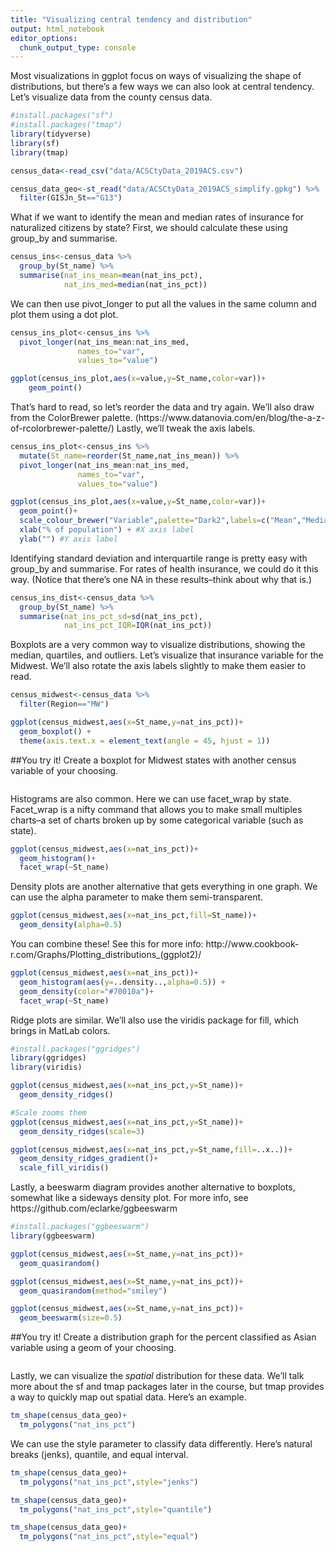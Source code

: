 ```yaml
---
title: "Visualizing central tendency and distribution"
output: html_notebook
editor_options: 
  chunk_output_type: console
---
```


Most visualizations in ggplot focus on ways of visualizing the shape of distributions, but there's a few ways we can also look at central tendency. Let's visualize data from the county census data. 

```r
#install.packages("sf")
#install.packages("tmap")
library(tidyverse)
library(sf)
library(tmap)

census_data<-read_csv("data/ACSCtyData_2019ACS.csv")

census_data_geo<-st_read("data/ACSCtyData_2019ACS_simplify.gpkg") %>%
  filter(GISJn_St=="G13")
```

What if we want to identify the mean and median rates of insurance for naturalized citizens by state? First, we should calculate these using group_by and summarise.

```r
census_ins<-census_data %>%
  group_by(St_name) %>%
  summarise(nat_ins_mean=mean(nat_ins_pct),
            nat_ins_med=median(nat_ins_pct))
```

We can then use pivot_longer to put all the values in the same column and plot them using a dot plot.

```r
census_ins_plot<-census_ins %>%
  pivot_longer(nat_ins_mean:nat_ins_med,
               names_to="var",
               values_to="value")

ggplot(census_ins_plot,aes(x=value,y=St_name,color=var))+
    geom_point()
```

That's hard to read, so let's reorder the data and try again. We'll also draw from the ColorBrewer palette. (https://www.datanovia.com/en/blog/the-a-z-of-rcolorbrewer-palette/) Lastly, we'll tweak the axis labels.

```r
census_ins_plot<-census_ins %>%
  mutate(St_name=reorder(St_name,nat_ins_mean)) %>%
  pivot_longer(nat_ins_mean:nat_ins_med,
               names_to="var",
               values_to="value")

ggplot(census_ins_plot,aes(x=value,y=St_name,color=var))+
  geom_point()+
  scale_colour_brewer("Variable",palette="Dark2",labels=c("Mean","Median"))+ #Change the colors
  xlab("% of population") + #X axis label
  ylab("") #Y axis label
```

Identifying standard deviation and interquartile range is pretty easy with group_by and summarise. For rates of health insurance, we could do it this way. (Notice that there's one NA in these results--think about why that is.)

```r
census_ins_dist<-census_data %>%
  group_by(St_name) %>%
  summarise(nat_ins_pct_sd=sd(nat_ins_pct),
            nat_ins_pct_IQR=IQR(nat_ins_pct))
```


Boxplots are a very common way to visualize distributions, showing the median, quartiles, and outliers. Let's visualize that insurance variable for the Midwest. We'll also rotate the axis labels slightly to make them easier to read.

```r
census_midwest<-census_data %>%
  filter(Region=="MW")

ggplot(census_midwest,aes(x=St_name,y=nat_ins_pct))+
  geom_boxplot() +
  theme(axis.text.x = element_text(angle = 45, hjust = 1))
```

##You try it!
Create a boxplot for Midwest states with another census variable of your choosing.

```r

```


Histograms are also common. Here we can use facet_wrap by state. Facet_wrap is a nifty command that allows you to make small multiples charts--a set of charts broken up by some categorical variable (such as state).

```r
ggplot(census_midwest,aes(x=nat_ins_pct))+
  geom_histogram()+
  facet_wrap(~St_name)
```

Density plots are another alternative that gets everything in one graph. We can use the alpha parameter to make them semi-transparent.

```r
ggplot(census_midwest,aes(x=nat_ins_pct,fill=St_name))+
  geom_density(alpha=0.5)
```

You can combine these! See this for more info: http://www.cookbook-r.com/Graphs/Plotting_distributions_(ggplot2)/

```r
ggplot(census_midwest,aes(x=nat_ins_pct))+
  geom_histogram(aes(y=..density..,alpha=0.5)) +
  geom_density(color="#70010a")+
  facet_wrap(~St_name)
```

Ridge plots are similar. We'll also use the viridis package for fill, which brings in MatLab colors.

```r
#install.packages("ggridges")
library(ggridges)
library(viridis)

ggplot(census_midwest,aes(x=nat_ins_pct,y=St_name))+
  geom_density_ridges()

#Scale zooms them
ggplot(census_midwest,aes(x=nat_ins_pct,y=St_name))+
  geom_density_ridges(scale=3)

ggplot(census_midwest,aes(x=nat_ins_pct,y=St_name,fill=..x..))+
  geom_density_ridges_gradient()+
  scale_fill_viridis()
```

Lastly, a beeswarm diagram provides another alternative to boxplots, somewhat like a sideways density plot. For more info, see https://github.com/eclarke/ggbeeswarm

```r
#install.packages("ggbeeswarm")
library(ggbeeswarm)

ggplot(census_midwest,aes(x=St_name,y=nat_ins_pct))+
  geom_quasirandom()

ggplot(census_midwest,aes(x=St_name,y=nat_ins_pct))+
  geom_quasirandom(method="smiley")

ggplot(census_midwest,aes(x=St_name,y=nat_ins_pct))+
  geom_beeswarm(size=0.5)
```

##You try it!
Create a distribution graph for the percent classified as Asian variable using a geom of your choosing.

```r

```


Lastly, we can visualize the *spatial* distribution for these data. We'll talk more about the sf and tmap packages later in the course, but tmap provides a way to quickly map out spatial data. Here's an example.

```r
tm_shape(census_data_geo)+
  tm_polygons("nat_ins_pct")
```

We can use the style parameter to classify data differently. Here's natural breaks (jenks), quantile, and equal interval.

```r
tm_shape(census_data_geo)+
  tm_polygons("nat_ins_pct",style="jenks")

tm_shape(census_data_geo)+
  tm_polygons("nat_ins_pct",style="quantile")

tm_shape(census_data_geo)+
  tm_polygons("nat_ins_pct",style="equal")
```

